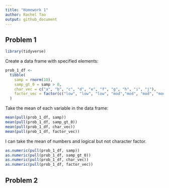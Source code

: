 ```yaml
---
title: "Homework 1"
author: Rachel Tao
output: github_document
---
```


## Problem 1

```r
library(tidyverse)
```

Create a data frame with specified elements:

```r
prob_1_df <- 
  tibble(
    samp = rnorm(10),
    samp_gt_0 = samp > 0,
    char_vec = c("a", "b", "c", "d", "e", "f", "g", "h", "i", "j"),
    factor_vec = factor(c("low", "low", "low", "mod","mod", "mod", "mod", "high", "high", "high"))
  )
```

Take the mean of each variable in the data frame:

```r
mean(pull(prob_1_df, samp))
mean(pull(prob_1_df, samp_gt_0))
mean(pull(prob_1_df, char_vec))
mean(pull(prob_1_df, factor_vec))
```

I can take the mean of numbers and logical but not character factor.

```r
as.numeric(pull(prob_1_df, samp))
as.numeric(pull(prob_1_df, samp_gt_0))
as.numeric(pull(prob_1_df, char_vec))
as.numeric(pull(prob_1_df, factor_vec))
```


## Problem 2